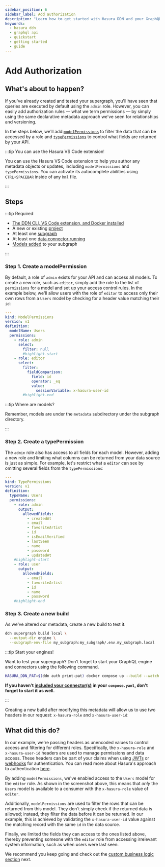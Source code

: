```yaml
---
sidebar_position: 6
sidebar_label: Add authorization
description: "Learn how to get started with Hasura DDN and your GraphQL API."
keywords:
  - hasura ddn
  - graphql api
  - quickstart
  - getting started
  - guide
---
```



# Add Authorization

## What's about to happen?

If you've already created and tested your supergraph, you'll have seen that queries are executed by default using the
`admin` role. However, you can easily add authorization rules — what we term permissions — by simply using the same
declarative metadata approach we've seen for relationships and versioning.

In the steps below, we'll add
[`modelPermissions`](/supergraph-modeling/permissions.mdx#modelpermissions-modelpermissions) to filter the data that can
be accessed by a role and [`typePermissions`](/supergraph-modeling/permissions.mdx#typepermissions-typepermissions) to
control what fields are returned by your API.

:::tip You can use the Hasura VS Code extension!

You can use the Hasura VS Code extension to help you author any metadata objects or updates, including
`modelPermissions` and `typePermissions`. You can activate its autocomplete abilities using `CTRL+SPACEBAR` inside of
any `hml` file.

:::

## Steps

:::tip Required

- [The DDN CLI, VS Code extension, and Docker installed](/getting-started/build/00-prerequisites.mdx)
- A new or existing [project](/getting-started/deployment/01-create-a-project.mdx)
- At least one [subgraph](/getting-started/build/02-init-subgraph.mdx)
- At least one [data connector running](/getting-started/build/03-connect-to-data/01-connect-a-source.mdx)
- [Models added](/getting-started/build/03-connect-to-data/03-add-source-entities.mdx) to your subgraph

:::

### Step 1. Create a modelPermission

By default, a role of `admin` exists for your API and can access all models. To create a new role, such as `editor`,
simply add the role to the list of `permissions` for a model and set up your access control rules. In the example below,
we'll allow users with the role of `editor` to access only their own rows from a `Users` model by checking for a header
value matching their `id`:

```yaml title="For example, in a Users.hml"
---
kind: ModelPermissions
version: v1
definition:
  modelName: Users
  permissions:
    - role: admin
      select:
        filter: null
        #highlight-start
    - role: editor
      select:
        filter:
          fieldComparison:
            field: id
            operator: _eq
            value:
              sessionVariable: x-hasura-user-id
        #highlight-end
```

:::tip Where are models?

Remember, models are under the `metadata` subdirectory under the subgraph directory.

:::

### Step 2. Create a typePermission

The `admin` role also has access to all fields for each model. However, adding a new role and limiting what columns can
be returned from your data source is just as simple. For example, let's restrict what a `editor` can see by omitting
several fields from the `typePermissions`:

```yaml title="For example, in a Users.hml"
---
kind: TypePermissions
version: v1
definition:
  typeName: Users
  permissions:
    - role: admin
      output:
        allowedFields:
          - createdAt
          - email
          - favoriteArtist
          - id
          - isEmailVerified
          - lastSeen
          - name
          - password
          - updatedAt
    #highlight-start
    - role: user
      output:
        allowedFields:
          - email
          - favoriteArtist
          - id
          - name
          - password
    #highlight-end
```

### Step 3. Create a new build

As we've altered our metadata, create a new build to test it.

```bash title="From the root of your project, run:"
ddn supergraph build local \
  --output-dir engine \
  --subgraph-env-file my_subgraph:my_subgraph/.env.my_subgraph.local
```

:::tip Start your engines!

Want to test your supergraph? Don't forget to start your GraphQL engine and connectors using the following command.

```bash title="From the root of your project, run:"
HASURA_DDN_PAT=$(ddn auth print-pat) docker compose up --build --watch
```

**If you haven't [included your connector(s)](/getting-started/build/01-init-supergraph.mdx) in your `compose.yaml`,
don't forget to start it as well.**

:::

Creating a new build after modifying this metadata will allow us to use two headers in our request: `x-hasura-role` and
`x-hasura-user-id`:

<Thumbnail
  src="/img/get-started/beta/console_query-with-permissions.png"
  alt="Query with authorization"
  width="1000px"
/>

## What did this do?

In our example, we're passing headers as unencoded values to control access and filtering for different roles.
Specifically, the `x-hasura-role` and `x-hasura-user-id` headers are used to manage permissions and data access. These
headers can be part of your claims when using [JWTs](/auth/authentication/jwt/index.mdx) or
[webhooks](/auth/authentication/webhook/index.mdx) for authentication. You can read more about Hasura's approach to
authentication [here](/auth/overview.mdx).

By adding `modelPermissions`, we've enabled access to the `Users` model for the `editor` role. As shown in the
screenshot above, this means that _only_ the `Users` model is available to a consumer with the `x-hasura-role` value of
`editor`.

Additionally, `modelPermissions` are used to filter the rows that can be returned from this model. They don't simply
check if the returned data is allowed; instead, they filter the data before it can be returned. In our example, this is
achieved by validating the `x-hasura-user-id` value against the matching record with the same `id` in the data source.

Finally, we limited the fields they can access to the ones listed above, thereby preventing someone with the `editor`
role from accessing irrelevant system information, such as when users were last seen.

We recommend you keep going and check out the
[custom business logic section](/getting-started/build/06-add-business-logic.mdx) next.
